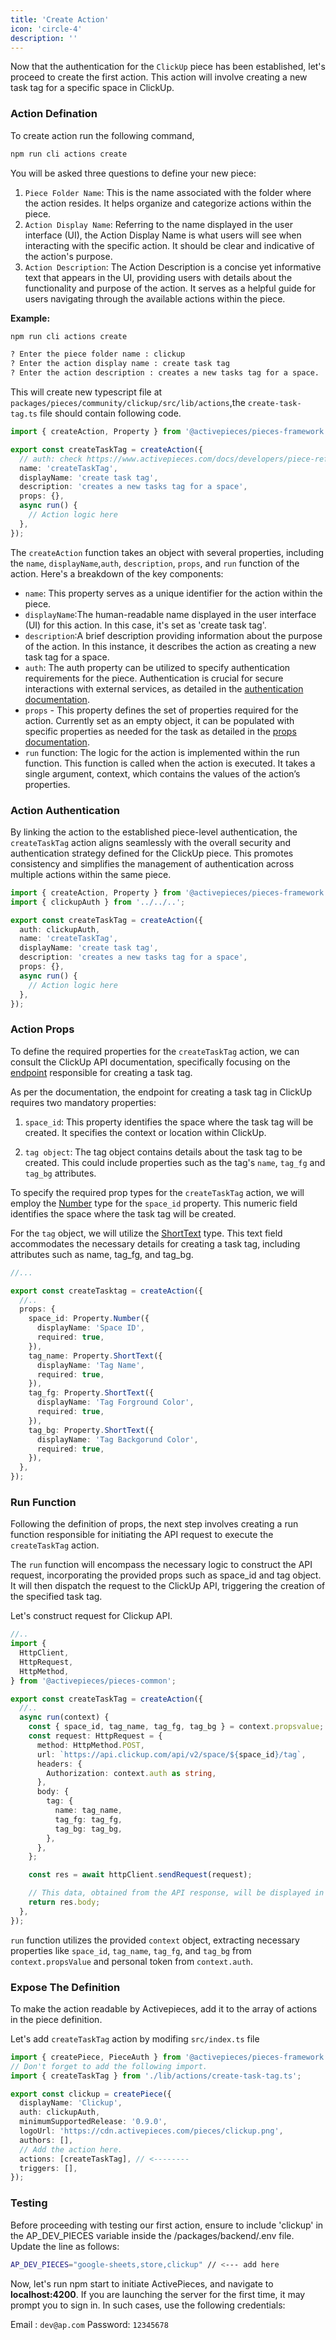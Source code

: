 ```yaml
---
title: 'Create Action'
icon: 'circle-4'
description: ''
---
```


Now that the authentication for the `ClickUp` piece has been established, let's proceed to create the first action. This action will involve creating a new task tag for a specific space in ClickUp.

### Action Defination

To create action run the following command,

```bash
npm run cli actions create
```

You will be asked three questions to define your new piece:

1. `Piece Folder Name`: This is the name associated with the folder where the action resides. It helps organize and categorize actions within the piece.
2. `Action Display Name`: Referring to the name displayed in the user interface (UI), the Action Display Name is what users will see when interacting with the specific action. It should be clear and indicative of the action's purpose.
3. `Action Description`: The Action Description is a concise yet informative text that appears in the UI, providing users with details about the functionality and purpose of the action. It serves as a helpful guide for users navigating through the available actions within the piece.

**Example:**

```bash
npm run cli actions create

? Enter the piece folder name : clickup
? Enter the action display name : create task tag
? Enter the action description : creates a new tasks tag for a space.
```

This will create new typescript file at `packages/pieces/community/clickup/src/lib/actions`,the `create-task-tag.ts` file should contain following code.

```typescript
import { createAction, Property } from '@activepieces/pieces-framework';

export const createTaskTag = createAction({
  // auth: check https://www.activepieces.com/docs/developers/piece-reference/authentication,
  name: 'createTaskTag',
  displayName: 'create task tag',
  description: 'creates a new tasks tag for a space',
  props: {},
  async run() {
    // Action logic here
  },
});
```

The `createAction` function takes an object with several properties, including the `name`, `displayName`,`auth`, `description`, `props`, and `run` function of the action.
Here's a breakdown of the key components:

- `name`: This property serves as a unique identifier for the action within the piece.
- `displayName`:The human-readable name displayed in the user interface (UI) for this action. In this case, it's set as 'create task tag'.
- `description`:A brief description providing information about the purpose of the action. In this instance, it describes the action as creating a new task tag for a space.
- `auth`: The auth property can be utilized to specify authentication requirements for the piece. Authentication is crucial for secure interactions with external services, as detailed in the [authentication documentation](https://www.activepieces.com/docs/developers/piece-reference/authentication).
- `props` - This property defines the set of properties required for the action. Currently set as an empty object, it can be populated with specific properties as needed for the task as detailed in the [props documentation](https://www.activepieces.com/docs/developers/piece-reference/properties).
- `run` function: The logic for the action is implemented within the run function. This function is called when the action is executed. It takes a single argument, context, which contains the values of the action’s properties.

### Action Authentication

By linking the action to the established piece-level authentication, the `createTaskTag` action aligns seamlessly with the overall security and authentication strategy defined for the ClickUp piece. This promotes consistency and simplifies the management of authentication across multiple actions within the same piece.

```typescript
import { createAction, Property } from '@activepieces/pieces-framework';
import { clickupAuth } from '../../..';

export const createTaskTag = createAction({
  auth: clickupAuth,
  name: 'createTaskTag',
  displayName: 'create task tag',
  description: 'creates a new tasks tag for a space',
  props: {},
  async run() {
    // Action logic here
  },
});
```

### Action Props

To define the required properties for the `createTaskTag` action, we can consult the ClickUp API documentation, specifically focusing on the [endpoint](https://clickup.com/api/clickupreference/operation/CreateSpaceTag/) responsible for creating a task tag.

As per the documentation, the endpoint for creating a task tag in ClickUp requires two mandatory properties:

1. `space_id`: This property identifies the space where the task tag will be created. It specifies the context or location within ClickUp.

2. `tag object`: The tag object contains details about the task tag to be created. This could include properties such as the tag's `name`, `tag_fg` and `tag_bg` attributes.

To specify the required prop types for the `createTaskTag` action, we will employ the [Number](https://www.activepieces.com/docs/developers/piece-reference/properties#number) type for the `space_id` property. This numeric field identifies the space where the task tag will be created.

For the `tag` object, we will utilize the [ShortText](https://www.activepieces.com/docs/developers/piece-reference/properties#short-text) type. This text field accommodates the necessary details for creating a task tag, including attributes such as name, tag_fg, and tag_bg.

```typescript
//...

export const createTasktag = createAction({
  //..
  props: {
    space_id: Property.Number({
      displayName: 'Space ID',
      required: true,
    }),
    tag_name: Property.ShortText({
      displayName: 'Tag Name',
      required: true,
    }),
    tag_fg: Property.ShortText({
      displayName: 'Tag Forground Color',
      required: true,
    }),
    tag_bg: Property.ShortText({
      displayName: 'Tag Backgorund Color',
      required: true,
    }),
  },
});
```

### Run Function

Following the definition of props, the next step involves creating a run function responsible for initiating the API request to execute the `createTaskTag` action.

The `run` function will encompass the necessary logic to construct the API request, incorporating the provided props such as space_id and tag object. It will then dispatch the request to the ClickUp API, triggering the creation of the specified task tag.

Let's construct request for Clickup API.

```typescript
//..
import {
  HttpClient,
  HttpRequest,
  HttpMethod,
} from '@activepieces/pieces-common';

export const createTaskTag = createAction({
  //..
  async run(context) {
    const { space_id, tag_name, tag_fg, tag_bg } = context.propsvalue;
    const request: HttpRequest = {
      method: HttpMethod.POST,
      url: `https://api.clickup.com/api/v2/space/${space_id}/tag`,
      headers: {
        Authorization: context.auth as string,
      },
      body: {
        tag: {
          name: tag_name,
          tag_fg: tag_fg,
          tag_bg: tag_bg,
        },
      },
    };

    const res = await httpClient.sendRequest(request);

    // This data, obtained from the API response, will be displayed in the UI upon successful execution of the action.
    return res.body;
  },
});
```

`run` function utilizes the provided `context` object, extracting necessary properties like `space_id`, `tag_name`, `tag_fg`, and `tag_bg` from `context.propsValue` and personal token from `context.auth`.

### Expose The Definition

To make the action readable by Activepieces, add it to the array of actions in the piece definition.

Let's add `createTaskTag` action by modifing `src/index.ts` file

```typescript
import { createPiece, PieceAuth } from '@activepieces/pieces-framework';
// Don't forget to add the following import.
import { createTaskTag } from './lib/actions/create-task-tag.ts';

export const clickup = createPiece({
  displayName: 'Clickup',
  auth: clickupAuth,
  minimumSupportedRelease: '0.9.0',
  logoUrl: 'https://cdn.activepieces.com/pieces/clickup.png',
  authors: [],
  // Add the action here.
  actions: [createTaskTag], // <--------
  triggers: [],
});
```

### Testing

Before proceeding with testing our first action, ensure to include 'clickup' in the AP_DEV_PIECES variable inside the /packages/backend/.env file. Update the line as follows:

```bash
AP_DEV_PIECES="google-sheets,store,clickup" // <--- add here
```

Now, let's run npm start to initiate ActivePieces, and navigate to **localhost:4200**. If you are launching the server for the first time, it may prompt you to sign in. In such cases, use the following credentials:

Email : `dev@ap.com` Password: `12345678`

